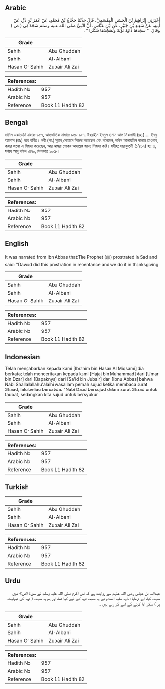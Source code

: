 ## Arabic


<div dir="rtl" lang="ar" style={{fontSize:'larger',backgroundColor:'#f8f9fa',padding:20}}>
أَخْبَرَنِي إِبْرَاهِيمُ بْنُ الْحَسَنِ الْمِقْسَمِيُّ، قَالَ حَدَّثَنَا حَجَّاجُ بْنُ مُحَمَّدٍ، عَنْ عُمَرَ بْنِ ذَرٍّ، عَنْ أَبِيهِ، عَنْ سَعِيدِ بْنِ جُبَيْرٍ، عَنِ ابْنِ عَبَّاسٍ، أَنَّ النَّبِيَّ صلى الله عليه وسلم سَجَدَ فِي ‏(‏ ص ‏)‏ وَقَالَ ‏ "‏ سَجَدَهَا دَاوُدُ تَوْبَةً وَنَسْجُدُهَا شُكْرًا ‏"‏ ‏.‏
</div>
<div style={{backgroundColor:'#f8f9fa',padding:20, marginBottom: 10}}><table> <thead> <tr> <th>Grade</th> <th></th> </tr> </thead> <tbody> <tr><td>Sahih</td><td>Abu Ghuddah</td></tr><tr><td>Sahih</td><td>Al-Albani</td></tr><tr><td>Hasan Or Sahih</td><td>Zubair Ali Zai</td></tr></tbody></table><table> <thead> <tr> <th>References:</th> <th></th> </tr> </thead> <tbody><tr><td>Hadith No</td><td>957</td></tr><tr><td>Arabic No</td><td>957</td></tr><tr><td>Reference</td><td>Book 11 Hadith 82</td></tr></tbody></table></div>

## Bengali


<div dir="ltr" lang="bn" style={{fontSize:'larger',backgroundColor:'#f8f9fa',padding:20}}>
হাদিস একাডেমি নাম্বারঃ ৯৫৭, আন্তর্জাতিক নাম্বারঃ ৯৫৮ ৯৫৭. ইবরাহীম ইবনুল হাসান আল মিকসামী (রহ.)…. ইবনু আব্বাস (রাঃ) হতে বর্ণিত। নবী (সা.) সূরাহ্ সোয়াদে সিজদা করেছেন এবং বলেছেন, দাউদ আলায়হিস সালাম তাওবাহ্ করার জন্যে এ সিজদা করেছেন, আর আমরা শোকর আদায়ের জন্যে সিজদা করি। সহীহ: দারাকুতনী (১/৪০৭) হাঃ ৩, সহীহ আবূ দাউদ ১৪৭০, মিশকাত ১০৩৮।
</div>
<div style={{backgroundColor:'#f8f9fa',padding:20, marginBottom: 10}}><table> <thead> <tr> <th>Grade</th> <th></th> </tr> </thead> <tbody> <tr><td>Sahih</td><td>Abu Ghuddah</td></tr><tr><td>Sahih</td><td>Al-Albani</td></tr><tr><td>Hasan Or Sahih</td><td>Zubair Ali Zai</td></tr></tbody></table><table> <thead> <tr> <th>References:</th> <th></th> </tr> </thead> <tbody><tr><td>Hadith No</td><td>957</td></tr><tr><td>Arabic No</td><td>957</td></tr><tr><td>Reference</td><td>Book 11 Hadith 82</td></tr></tbody></table></div>

## English


<div dir="ltr" lang="en" style={{fontSize:'larger',backgroundColor:'#f8f9fa',padding:20}}>
It was narrated from Ibn Abbas that:The Prophet (ﷺ) prostrated in Sad and said: "Dawud did this prostration in repentance and we do it in thanksgiving
</div>
<div style={{backgroundColor:'#f8f9fa',padding:20, marginBottom: 10}}><table> <thead> <tr> <th>Grade</th> <th></th> </tr> </thead> <tbody> <tr><td>Sahih</td><td>Abu Ghuddah</td></tr><tr><td>Sahih</td><td>Al-Albani</td></tr><tr><td>Hasan Or Sahih</td><td>Zubair Ali Zai</td></tr></tbody></table><table> <thead> <tr> <th>References:</th> <th></th> </tr> </thead> <tbody><tr><td>Hadith No</td><td>957</td></tr><tr><td>Arabic No</td><td>957</td></tr><tr><td>Reference</td><td>Book 11 Hadith 82</td></tr></tbody></table></div>

## Indonesian


<div dir="ltr" lang="id" style={{fontSize:'larger',backgroundColor:'#f8f9fa',padding:20}}>
Telah mengabarkan kepada kami [Ibrahim bin Hasan Al Miqsami] dia berkata; telah menceritakan kepada kami [Hajaj bin Muhammad] dari [Umar bin Dzar] dari [Bapaknya] dari [Sa'id bin Jubair] dari [Ibnu Abbas] bahwa Nabi Shallallallahu'alaihi wasallam pernah sujud ketika membaca surat Shaad, lalu beliau bersabda: "Nabi Daud bersujud dalam surat Shaad untuk taubat, sedangkan kita sujud untuk bersyukur
</div>
<div style={{backgroundColor:'#f8f9fa',padding:20, marginBottom: 10}}><table> <thead> <tr> <th>Grade</th> <th></th> </tr> </thead> <tbody> <tr><td>Sahih</td><td>Abu Ghuddah</td></tr><tr><td>Sahih</td><td>Al-Albani</td></tr><tr><td>Hasan Or Sahih</td><td>Zubair Ali Zai</td></tr></tbody></table><table> <thead> <tr> <th>References:</th> <th></th> </tr> </thead> <tbody><tr><td>Hadith No</td><td>957</td></tr><tr><td>Arabic No</td><td>957</td></tr><tr><td>Reference</td><td>Book 11 Hadith 82</td></tr></tbody></table></div>

## Turkish


<div dir="ltr" lang="tr" style={{fontSize:'larger',backgroundColor:'#f8f9fa',padding:20}}>

</div>
<div style={{backgroundColor:'#f8f9fa',padding:20, marginBottom: 10}}><table> <thead> <tr> <th>Grade</th> <th></th> </tr> </thead> <tbody> <tr><td>Sahih</td><td>Abu Ghuddah</td></tr><tr><td>Sahih</td><td>Al-Albani</td></tr><tr><td>Hasan Or Sahih</td><td>Zubair Ali Zai</td></tr></tbody></table><table> <thead> <tr> <th>References:</th> <th></th> </tr> </thead> <tbody><tr><td>Hadith No</td><td>957</td></tr><tr><td>Arabic No</td><td>957</td></tr><tr><td>Reference</td><td>Book 11 Hadith 82</td></tr></tbody></table></div>

## Urdu


<div dir="rtl" lang="ur" style={{fontSize:'larger',backgroundColor:'#f8f9fa',padding:20}}>
عبداللہ بن عباس رضی اللہ عنہم سے روایت ہے کہ نبی اکرم صلی اللہ علیہ وسلم نے سورۃ «ص» میں سجدہ کیا، اور فرمایا: داود علیہ السلام نے یہ سجدہ توبہ کے لیے کیا تھا، اور ہم یہ سجدہ ( توبہ کی قبولیت پر ) شکر ادا کرنے کے لیے کر رہے ہیں ۔
</div>
<div style={{backgroundColor:'#f8f9fa',padding:20, marginBottom: 10}}><table> <thead> <tr> <th>Grade</th> <th></th> </tr> </thead> <tbody> <tr><td>Sahih</td><td>Abu Ghuddah</td></tr><tr><td>Sahih</td><td>Al-Albani</td></tr><tr><td>Hasan Or Sahih</td><td>Zubair Ali Zai</td></tr></tbody></table><table> <thead> <tr> <th>References:</th> <th></th> </tr> </thead> <tbody><tr><td>Hadith No</td><td>957</td></tr><tr><td>Arabic No</td><td>957</td></tr><tr><td>Reference</td><td>Book 11 Hadith 82</td></tr></tbody></table></div>